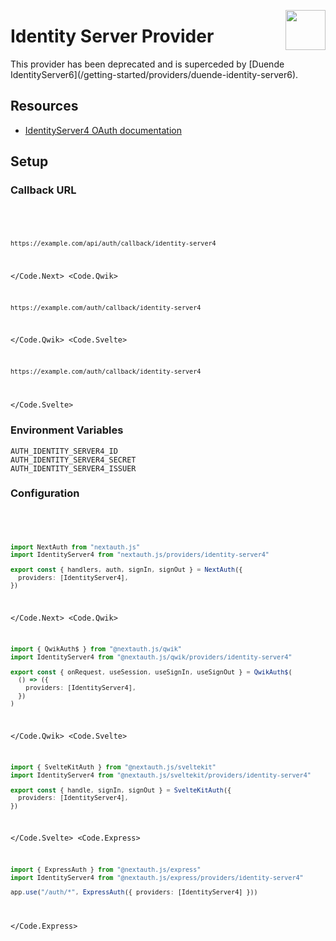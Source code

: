 
<img
  align="right"
  src="/img/providers/identity-server4.svg"
  height="64"
  width="64"
/>

# Identity Server Provider

<Callout>
  This provider has been deprecated and is superceded by [Duende
  IdentityServer6](/getting-started/providers/duende-identity-server6).
</Callout>

## Resources

- [IdentityServer4 OAuth documentation](https://identityserver4.readthedocs.io/en/latest/)

## Setup

### Callback URL

<Code>
  <Code.Next>

```bash
https://example.com/api/auth/callback/identity-server4
```

  </Code.Next>
  <Code.Qwik>

```bash
https://example.com/auth/callback/identity-server4
```

  </Code.Qwik>
  <Code.Svelte>

```bash
https://example.com/auth/callback/identity-server4
```

  </Code.Svelte>
</Code>

### Environment Variables

```
AUTH_IDENTITY_SERVER4_ID
AUTH_IDENTITY_SERVER4_SECRET
AUTH_IDENTITY_SERVER4_ISSUER
```

### Configuration

<Code>
  <Code.Next>

```ts filename="/auth.ts"
import NextAuth from "nextauth.js"
import IdentityServer4 from "nextauth.js/providers/identity-server4"

export const { handlers, auth, signIn, signOut } = NextAuth({
  providers: [IdentityServer4],
})
```

  </Code.Next>
  <Code.Qwik>
  
```ts filename="/src/routes/plugin@auth.ts"
import { QwikAuth$ } from "@nextauth.js/qwik"
import IdentityServer4 from "@nextauth.js/qwik/providers/identity-server4"

export const { onRequest, useSession, useSignIn, useSignOut } = QwikAuth$(
  () => ({
    providers: [IdentityServer4],
  })
)
```

  </Code.Qwik>
  <Code.Svelte>

```ts filename="/src/auth.ts"
import { SvelteKitAuth } from "@nextauth.js/sveltekit"
import IdentityServer4 from "@nextauth.js/sveltekit/providers/identity-server4"

export const { handle, signIn, signOut } = SvelteKitAuth({
  providers: [IdentityServer4],
})
```

  </Code.Svelte>
  <Code.Express>

```ts filename="/src/app.ts"
import { ExpressAuth } from "@nextauth.js/express"
import IdentityServer4 from "@nextauth.js/express/providers/identity-server4"

app.use("/auth/*", ExpressAuth({ providers: [IdentityServer4] }))
```

  </Code.Express>
</Code>
